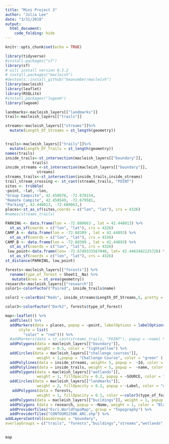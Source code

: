 ```yaml
---
title: "Mini Project 3"
author: "Julia Lee"
date: "3/31/2018"
output: 
  html_document:
    code_folding: hide
---
```

```r
knitr::opts_chunk$set(echo = TRUE)

library(tidyverse)
#install.packages("sf")
library(sf)
# will install version 0.3.2
# install.packages("macleish")
#devtools::install_github("beanumber/macleish")
library(macleish)
library(leaflet)
library(RSQLite)
#install.packages("lwgeom")
library(lwgeom)
```

```r
landmarks<-macleish_layers[["landmarks"]]
trail<-macleish_layers[["trails"]]

streams<-macleish_layers[["streams"]]%>%
  mutate(Length_Of_Streams = st_length(geometry))


trails<-macleish_layers[["trails"]]%>%
  mutate(Length_Of_Trails = st_length(geometry))
names(trails)
inside_trails<-st_intersection(macleish_layers[["boundary"]],
            trails)
inside_streams <-st_intersection(macleish_layers[["boundary"]],
              streams)
streams_trails<-st_intersection(inside_trails,inside_streams)
trail_stream_crossing <- st_cast(streams_trails, "POINT")
sites <- tribble(
~point, ~lat, ~lon,
"Group Campsite", 42.450976, -72.678154,
"Remote Campite", 42.458549, -72.679581,
"Parking", 42.448013, -72.680663,)
places<-st_as_sf(sites,coords = c("lon", "lat"), crs = 4326)
#names(streams_trails)


```

```r
PARKING <- data.frame(lon = -72.680663 , lat = 42.448013) %>% 
  st_as_sf(coords = c("lon", "lat"), crs = 4326)
CAMP_A <- data.frame(lon = -72.68389 , lat = 42.44893) %>% 
  st_as_sf(coords = c("lon", "lat"), crs = 4326)
CAMP_B <- data.frame(lon = -72.68389 , lat = 42.44893) %>% 
  st_as_sf(coords = c("lon", "lat"), crs = 4326)
 low_point<-data.frame(lon= -72.6749333567048, lat= 42.4463482225726) %>%
  st_as_sf(coords = c("lon", "lat"), crs = 4326)
st_distance(PARKING, low_point)

```

```r
forests<-macleish_layers[["forests"]] %>%
  rename(type_of_forest = Sheet1__Na) %>%
   mutate(Area = st_area(geometry))
research<-macleish_layers[["research"]]
color1<-colorFactor("Paired", inside_trails$name)

color2 <-colorBin("Reds", inside_streams$Length_Of_Streams,5, pretty = FALSE)

color3<-colorFactor("Dark2", forests$type_of_forest)

```

```r
map<-leaflet() %>%
  addTiles() %>%
  addMarkers(data = places, popup = ~point, labelOptions = labelOptions(noHide = T, direction = "bottom",
      style = list(
        "color" = "red"))) %>%
  #addMarkers(data = st_cast(streams_trails, "POINT"), popup = ~name) %>%
  addPolygons(data = macleish_layers[["boundary"]], 
              weight = 0.5, color = "lightyellow") %>%
  addCircles(data = macleish_layers[["challenge_courses"]], 
              weight = 1,popup = "Challenge Course", color = "green" ) %>%
  addPolylines(data = inside_streams, weight= 5, popup =  ~Id, color = "Gray") %>%
  addPolylines(data = inside_trails, weight = 5, popup =  ~name, color = ~color1(name)) %>%
  addPolygons(data = macleish_layers[["wetlands"]], 
              weight = 1, fillOpacity = 0.2, popup = ~SOURCE, color = "dodgerblue") %>%
  addCircles(data = macleish_layers[["landmarks"]], 
              weight = 2, fillOpacity = 0.2, popup = ~Label, color = "orange") %>%
   addPolygons(data = forests, 
              weight = 1, fillOpacity = 0.1, color =~color3(type_of_forest), popup = ~type_of_forest)%>%
  addPolygons(data = macleish_layers[["buildings"]], weight = 1, popup = ~name) %>%
  addPolygons (data = research, popup = ~Name, weight = 1, color = "Black") %>%
  addProviderTiles("Esri.WorldTopoMap", group = "Topography") %>%
  addProviderTiles("CONTOURS250K_ARC.shp") %>%
addLayersControl(baseGroups = "boundary",
overlayGroups = c("trails", "forests","buildings","streams","wetlands","challenge_courses" ), options = layersControlOptions(collapsed = FALSE))  

  
map
```








